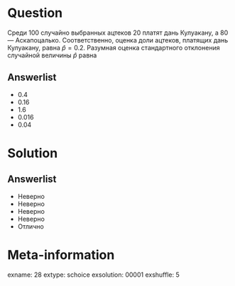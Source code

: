 Question
========
Среди 100 случайно выбранных ацтеков 20 платят дань Кулуакану, а 80 — Аскапоцалько. 
Соответственно, оценка доли ацтеков, платящих дань Кулуакану, равна $\hat{p}=0.2$. 
Разумная оценка стандартного отклонения случайной величины $\hat{p}$ равна
 

Answerlist
----------
*  $0.4$
*  $0.16$
*  $1.6$
*  $0.016$
*  $0.04$

Solution
========

Answerlist
----------
*  Неверно
*  Неверно
*  Неверно
*  Неверно
*  Отлично

Meta-information
================
exname: 28
extype: schoice
exsolution: 00001
exshuffle: 5
